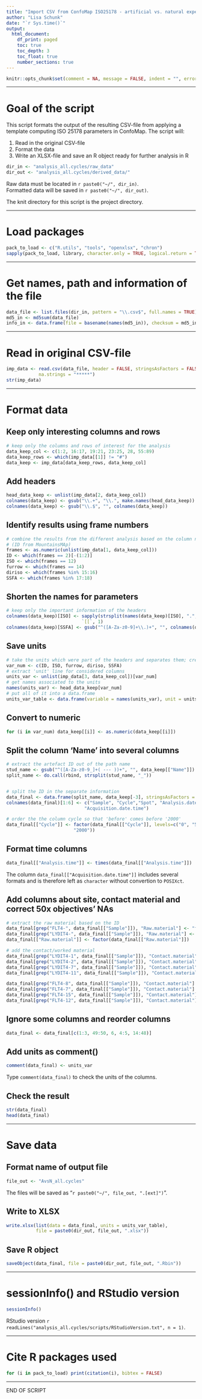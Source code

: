 ```yaml
---
title: "Import CSV from ConfoMap ISO25178 - artificial vs. natural experiment"
author: "Lisa Schunk"
date: "`r Sys.time()`"
output:
  html_document:
    df_print: paged
    toc: true
    toc_depth: 3
    toc_float: true
    number_sections: true
---
```



```r
knitr::opts_chunk$set(comment = NA, message = FALSE, indent = "", error = TRUE)

```

---


# Goal of the script
This script formats the output of the resulting CSV-file from applying a template computing ISO 25178 parameters in ConfoMap.
The script will:

1. Read in the original CSV-file   
2. Format the data   
3. Write an XLSX-file and save an R object ready for further analysis in R 

```r
dir_in <- "analysis_all.cycles/raw_data"
dir_out <- "analysis_all.cycles/derived_data/"

```

Raw data must be located in `r paste0("~/", dir_in)`.  
Formatted data will be saved in `r paste0("~/", dir_out)`.

The knit directory for this script is the project directory.

---

# Load packages
```r
pack_to_load <- c("R.utils", "tools", "openxlsx", "chron")
sapply(pack_to_load, library, character.only = TRUE, logical.return = TRUE)
```


---


# Get names, path and information of the file 
```r
data_file <- list.files(dir_in, pattern = "\\.csv$", full.names = TRUE)
md5_in <- md5sum(data_file)
info_in <- data.frame(file = basename(names(md5_in)), checksum = md5_in, row.names = NULL)

```


---


# Read in original CSV-file
```r
imp_data <- read.csv(data_file, header = FALSE, stringsAsFactors = FALSE, 
            na.strings = "*****")
str(imp_data)

```


---


# Format data
## Keep only interesting columns and rows
```r
# keep only the columns and rows of interest for the analysis 
data_keep_col <- c(1:2, 16:17, 19:21, 23:25, 28, 55:89)
data_keep_rows <- which(imp_data[[1]] != "#")
data_keep <- imp_data[data_keep_rows, data_keep_col]

```


## Add headers
```r
head_data_keep <- unlist(imp_data[2, data_keep_col]) 
colnames(data_keep) <- gsub("\\.+", "\\.", make.names(head_data_keep))
colnames(data_keep) <- gsub("\\.$", "", colnames(data_keep)) 

```


## Identify results using frame numbers
```r
# combine the results from the different analysis based on the column numbers 
# (ID from MountainsMAp)
frames <- as.numeric(unlist(imp_data[1, data_keep_col]))
ID <- which(frames == 2)[-(1:2)]
ISO <- which(frames == 12)
furrow <- which(frames == 14)
diriso <- which(frames %in% 15:16)
SSFA <- which(frames %in% 17:18)

```


## Shorten the names for parameters
```r
# keep only the important information of the headers 
colnames(data_keep)[ISO] <- sapply(strsplit(names(data_keep)[ISO], ".", fixed = TRUE),
                            `[[`, 1)
colnames(data_keep)[SSFA] <- gsub("^([A-Za-z0-9]+\\.)+", "", colnames(data_keep)[SSFA])

```


## Save units
```r
# take the units which were part of the headers and separates them; creates a data frame
var_num <- c(ID, ISO, furrow, diriso, SSFA)
# extract 'unit' line for considered columns
units_var <- unlist(imp_data[3, data_keep_col])[var_num] 
# get names associated to the units
names(units_var) <- head_data_keep[var_num] 
# put all of it into a data.frame
units_var_table <- data.frame(variable = names(units_var), unit = units_var) 

```


## Convert to numeric
```r
for (i in var_num) data_keep[[i]] <- as.numeric(data_keep[[i]])

```


## Split the column 'Name' into several columns
```r
# extract the artefact ID out of the path name
stud_name <- gsub("^([A-Za-z0-9_]+( --- ))+", "", data_keep[["Name"]])
split_name <- do.call(rbind, strsplit(stud_name, "_"))


# split the ID in the separate information 
data_final <- data.frame(split_name, data_keep[-3], stringsAsFactors = FALSE)
colnames(data_final)[1:6] <- c("Sample", "Cycle","Spot", "Analysis.date", "Analysis.time",
                             "Acquisition.date.time")

# order the the column cycle so that 'before' comes before '2000'
data_final[["Cycle"]] <- factor(data_final[["Cycle"]], levels=c("0", "50", "250", "1000",
                         "2000"))

```


## Format time columns
```r

data_final[["Analysis.time"]] <- times(data_final[["Analysis.time"]])

```
The column `data_final[["Acquisition.date.time"]]` includes several formats and is therefore
left as `character` without convertion to `POSIXct`.


## Add columns about site, contact material and correct 50x objectives' NAs
```r
# extract the raw material based on the ID
data_final[grep("FLT4-", data_final[["Sample"]]), "Raw.material"] <- "flint"
data_final[grep("LYDIT4-", data_final[["Sample"]]), "Raw.material"] <- "lydite"
data_final[["Raw.material"]] <- factor(data_final[["Raw.material"]])

# add the contact/worked material
data_final[grep("LYDIT4-1", data_final[["Sample"]]), "Contact.material"] <- "pig skin"
data_final[grep("LYDIT4-2", data_final[["Sample"]]), "Contact.material"] <- "bone plate"
data_final[grep("LYDIT4-7", data_final[["Sample"]]), "Contact.material"] <- "cow scapula"
data_final[grep("LYDIT4-11", data_final[["Sample"]]), "Contact.material"] <- "skin pad"

data_final[grep("FLT4-8", data_final[["Sample"]]), "Contact.material"] <- "pig skin"
data_final[grep("FLT4-7", data_final[["Sample"]]), "Contact.material"] <- "bone plate"
data_final[grep("FLT4-15", data_final[["Sample"]]), "Contact.material"] <- "cow scapula"
data_final[grep("FLT4-12", data_final[["Sample"]]), "Contact.material"] <- "skin pad"

```


## Ignore some columns and reorder columns
```r
data_final <- data_final[c(1:3, 49:50, 6, 4:5, 14:48)]

```


## Add units as comment()
```r
comment(data_final) <- units_var

```

Type `comment(data_final)` to check the units of the columns.


## Check the result
```r
str(data_final)
head(data_final)

```


---


# Save data
## Format name of output file
```r
file_out <- "AvsN_all.cycles"

```
The files will be saved as "`r paste0("~/", file_out, ".[ext]")`".


## Write to XLSX
```r
write.xlsx(list(data = data_final, units = units_var_table), 
           file = paste0(dir_out, file_out, ".xlsx"))

```


## Save R object
```r
saveObject(data_final, file = paste0(dir_out, file_out, ".Rbin"))

```

---

# sessionInfo() and RStudio version

```r
sessionInfo()
```

RStudio version `r readLines("analysis_all.cycles/scripts/RStudioVersion.txt", n = 1)`.


---

# Cite R packages used
```r
for (i in pack_to_load) print(citation(i), bibtex = FALSE)
```


---


END OF SCRIPT
